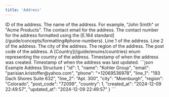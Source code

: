 ```yaml
---
title: 'Address'
---
```


<ResponseField name="id" type="integer" required>
    ID of the address.
</ResponseField>

<ResponseField name="name" type="string" required>
    The name of the address. For example, "John Smith" or "Acme Products".
</ResponseField>

<ResponseField name="email" type="string" required>
    The contact email for the address.
</ResponseField>

<ResponseField name="phone" type="string" required>
    The contact number for the address formatted using the [E.164 standard](/guide/concepts/formatting#phone-numbers).
</ResponseField>

<ResponseField name="line_1" type="string" required>
    Line 1 of the address.
</ResponseField>

<ResponseField name="line_2" type="string">
    Line 2 of the address.
</ResponseField>

<ResponseField name="city" type="string" required>
    The city of the address.
</ResponseField>

<ResponseField name="region" type="string" required>
    The region of the address.
</ResponseField>

<ResponseField name="post_code" type="string" required>
    The post code of the address.
</ResponseField>

<ResponseField name="country" type="integer" required>
    A [Country](/guide/enums/countries) enum representing the country of the address.
</ResponseField>

<ResponseField name="created_at" type="string" required>
    Timestamp of when the address was created.
</ResponseField>

<ResponseField name="updated_at" type="string" required>
    Timestamp of when the address was last updated.
</ResponseField>

<ResponseExample>
    ```json Example Address Structure
    {
        "id": 1,
        "name": "Kohler Group",
        "email": "parisian.kristoffer@yahoo.com",
        "phone": "+12069536978",
        "line_1": "193 Dach Shores Suite 632",
        "line_2": "Apt. 300",
        "city": "Moenburgh",
        "region": "Colorado",
        "post_code": "72099",
        "country": 1,
        "created_at": "2024-12-09 22:49:57",
        "updated_at": "2024-12-09 22:49:57"
    }
    ```
</ResponseExample>